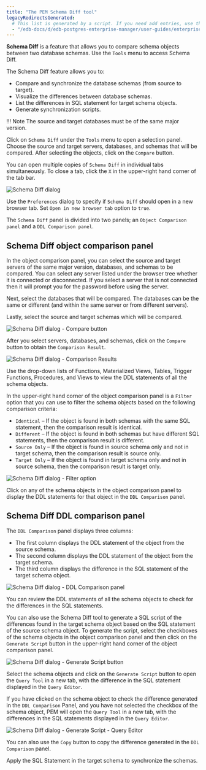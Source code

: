 ```yaml
---
title: "The PEM Schema Diff tool"
legacyRedirectsGenerated:
  # This list is generated by a script. If you need add entries, use the `legacyRedirects` key.
  - "/edb-docs/d/edb-postgres-enterprise-manager/user-guides/enterprise-features-guide/8.0/pem_schema_diff_tool.html"
---
```


**Schema Diff** is a feature that allows you to compare schema objects between two database schemas. Use the `Tools` menu to access Schema Diff.

The Schema Diff feature allows you to:

-   Compare and synchronize the database schemas (from source to target).
-   Visualize the differences between database schemas.
-   List the differences in SQL statement for target schema objects.
-   Generate synchronization scripts.

!!! Note
    The source and target databases must be of the same major version.

Click on `Schema Diff` under the `Tools` menu to open a selection panel. Choose the source and target servers, databases, and schemas that will be compared. After selecting the objects, click on the `Compare` button.

You can open multiple copies of `Schema Diff` in individual tabs simultaneously. To close a tab, click the `X` in the upper-right hand corner of the tab bar.

![Schema Diff dialog](../images/schema_diff_dialog.png)

Use the `Preferences` dialog to specify if `Schema Diff` should open in a new browser tab. Set `Open in new browser tab` option to `true`.

The `Schema Diff` panel is divided into two panels; an `Object Comparison panel` and a `DDL Comparison panel`.

## Schema Diff object comparison panel

In the object comparison panel, you can select the source and target servers of the same major version, databases, and schemas to be compared. You can select any server listed under the browser tree whether it is connected or disconnected. If you select a server that is not connected then it will prompt you for the password before using the server.

Next, select the databases that will be compared. The databases can be the same or different (and within the same server or from different servers).

Lastly, select the source and target schemas which will be compared.

![Schema Diff dialog - Compare button](../images/schema_diff_compare_button.png)

After you select servers, databases, and schemas, click on the `Compare` button to obtain the `Comparison Result`.

![Schema Diff dialog - Comparison Results](../images/schema_diff_comparison_results.png)

Use the drop-down lists of Functions, Materialized Views, Tables, Trigger Functions, Procedures, and Views to view the DDL statements of all the schema objects.

In the upper-right hand corner of the object comparison panel is a `Filter` option that you can use to filter the schema objects based on the following comparison criteria:

-   `Identical` – If the object is found in both schemas with the same SQL statement, then the comparison result is identical.
-   `Different` – If the object is found in both schemas but have different SQL statements, then the comparison result is different.
-   `Source Only` – If the object is found in source schema only and not in target schema, then the comparison result is source only.
-   `Target Only` – If the object is found in target schema only and not in source schema, then the comparison result is target only.

![Schema Diff dialog - Filter option](../images/schema_diff_filter_option.png)

Click on any of the schema objects in the object comparison panel to display the DDL statements for that object in the `DDL Comparison` panel.

## Schema Diff DDL comparison panel

The `DDL Comparison` panel displays three columns:

-   The first column displays the DDL statement of the object from the source schema.
-   The second column displays the DDL statement of the object from the target schema.
-   The third column displays the difference in the SQL statement of the target schema object.

![Schema Diff dialog - DDL Comparison panel](../images/schema_diff_DDL_comparison.png)

You can review the DDL statements of all the schema objects to check for the differences in the SQL statements.

You can also use the Schema Diff tool to generate a SQL script of the differences found in the target schema object based on the SQL statement of the source schema object. To generate the script, select the checkboxes of the schema objects in the object comparison panel and then click on the `Generate Script` button in the upper-right hand corner of the object comparison panel.

![Schema Diff dialog - Generate Script button](../images/schema_diff_generate_script.png)

Select the schema objects and click on the `Generate Script` button to open the `Query Tool` in a new tab, with the difference in the SQL statement displayed in the `Query Editor`.

If you have clicked on the schema object to check the difference generated in the `DDL Comparison` Panel, and you have not selected the checkbox of the schema object, PEM will open the `Query Tool` in a new tab, with the differences in the SQL statements displayed in the `Query Editor`.

![Schema Diff dialog - Generate Script - Query Editor](../images/schema_diff_generate_script_query_editor.png)

You can also use the `Copy` button to copy the difference generated in the `DDL Comparison` panel.

Apply the SQL Statement in the target schema to synchronize the schemas.
